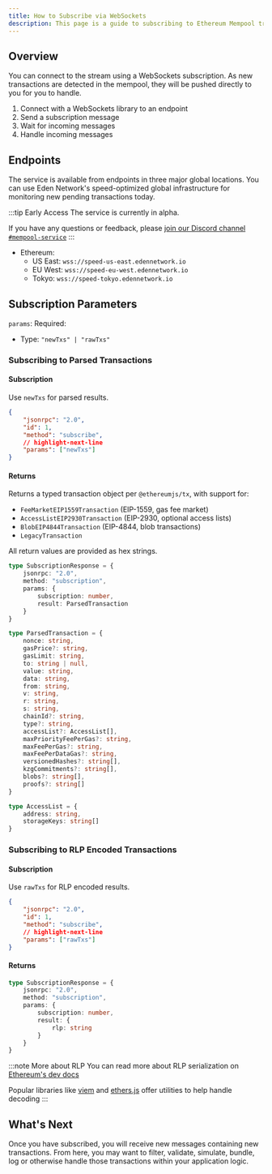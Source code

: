 ```yaml
---
title: How to Subscribe via WebSockets
description: This page is a guide to subscribing to Ethereum Mempool transactions using WebSockets.
---
```


## Overview

You can connect to the stream using a WebSockets subscription. As new transactions are detected in the mempool, they will be pushed directly to you for you to handle.

1. Connect with a WebSockets library to an endpoint
2. Send a subscription message
3. Wait for incoming messages
4. Handle incoming messages

## Endpoints

The service is available from endpoints in three major global locations. You can use Eden Network's speed-optimized global infrastructure for monitoring new pending transactions today. 

:::tip Early Access
The service is currently in alpha.

If you have any questions or feedback, please [join our Discord channel `#mempool-service`](https://discord.gg/ZhB9mpWWG3)
:::

* Ethereum:
  * US East: `wss://speed-us-east.edennetwork.io`
  * EU West: `wss://speed-eu-west.edennetwork.io`
  * Tokyo: `wss://speed-tokyo.edennetwork.io`

## Subscription Parameters

`params`: Required:

* Type: `"newTxs" | "rawTxs"`

### Subscribing to Parsed Transactions

#### Subscription

Use `newTxs` for parsed results.

```json showLineNumbers
{
    "jsonrpc": "2.0",
    "id": 1,
    "method": "subscribe",
    // highlight-next-line
    "params": ["newTxs"]
}
```

#### Returns

Returns a typed transaction object per `@ethereumjs/tx`, with support for:

* `FeeMarketEIP1559Transaction` (EIP-1559, gas fee market)
* `AccessListEIP2930Transaction` (EIP-2930, optional access lists)
* `BlobEIP4844Transaction` (EIP-4844, blob transactions)
* `LegacyTransaction`

All return values are provided as hex strings.

```ts showLineNumbers
type SubscriptionResponse = {
    jsonrpc: "2.0",
    method: "subscription",
    params: {
        subscription: number,
        result: ParsedTransaction
    }
}

type ParsedTransaction = {
    nonce: string,
    gasPrice?: string,
    gasLimit: string,
    to: string | null,
    value: string,
    data: string,
    from: string,
    v: string,
    r: string,
    s: string,
    chainId?: string,
    type?: string,
    accessList?: AccessList[],
    maxPriorityFeePerGas?: string,
    maxFeePerGas?: string,
    maxFeePerDataGas?: string,
    versionedHashes?: string[],
    kzgCommitments?: string[],
    blobs?: string[],
    proofs?: string[]
}

type AccessList = {
    address: string,
    storageKeys: string[]
}
```

### Subscribing to RLP Encoded Transactions

#### Subscription

Use `rawTxs` for RLP encoded results.

```json showLineNumbers
{
    "jsonrpc": "2.0",
    "id": 1,
    "method": "subscribe",
    // highlight-next-line
    "params": ["rawTxs"]
}
```

#### Returns

```ts showLineNumbers
type SubscriptionResponse = {
    jsonrpc: "2.0",
    method: "subscription",
    params: {
        subscription: number,
        result: {
            rlp: string
        }
    }
}
```

:::note More about RLP
You can read more about RLP serialization on [Ethereum's dev docs](https://ethereum.org/en/developers/docs/data-structures-and-encoding/rlp/)

Popular libraries like [viem](https://viem.sh/docs/utilities/fromRlp.html) and [ethers.js](https://docs.ethers.org/v5/api/utils/encoding/#utils.rlpDecode) offer utilities to help handle decoding
:::

## What's Next

Once you have subscribed, you will receive new messages containing new transactions. From here, you may want to filter, validate, simulate, bundle, log or otherwise handle those transactions within your application logic.
